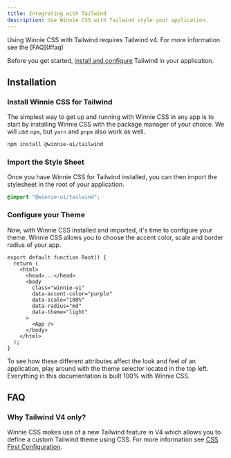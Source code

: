```yaml
---
title: Integrating with Tailwind
description: Use Winnie CSS with Tailwind style your application.
---
```



<Aside type="experimental">
  Using Winnie CSS with Tailwind requires Tailwind v4. For more information see
  the [FAQ](#faq)
</Aside>

Before you get started, [install and configure](https://tailwindcss.com/docs/installation) Tailwind in your application.

## Installation

### Install Winnie CSS for Tailwind

The simplest way to get up and running with Winnie CSS in any app is to start by installing Winnie CSS with the package manager of your choice. We will use `npm`, but `yarn` and `pnpm` also work as well.

```bash
npm install @winnie-ui/tailwind
```

### Import the Style Sheet

Once you have Winnie CSS for Tailwind installed, you can then import the stylesheet in the root of your application.

```css title="global.css"
@import "@winnie-ui/tailwind";
```

### Configure your Theme

Now, with Winnie CSS installed and imported, it's time to configure your theme. Winnie CSS allows you to choose the accent color, scale and border radius of your app.

```tsx title="root.tsx" {6-10}
export default function Root() {
  return (
    <html>
      <head>...</head>
      <body
        class="winnie-ui"
        data-accent-color="purple"
        data-scale="100%"
        data-radius="md"
        data-theme="light"
      >
        <App />
      </body>
    </html>
  );
}
```

To see how these different attributes affect the look and feel of an application, play around with the theme selector located in the top left. Everything in this documentation is built 100% with Winnie CSS.

## FAQ

### Why Tailwind V4 only?

Winnie CSS makes use of a new Tailwind feature in V4 which allows you to define a custom Tailwind theme using CSS. For more information see [CSS First Configuration](https://tailwindcss.com/blog/tailwindcss-v4-alpha#css-first-configuration).
